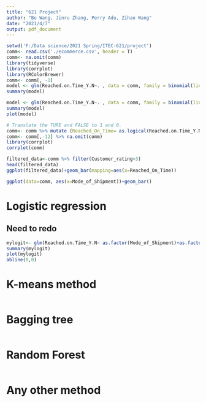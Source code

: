 ---
title: "621 Project"
author: "Bo Wang, Jinru Zhang, Perry Adu, Zihao Wang"
date: "2021/4/7"
output: pdf_document
---

```{r}
setwd('F:/Data science/2021 Spring/ITEC-621/project')
comm<- read.csv('./ecommerce.csv', header = T)
comm<- na.omit(comm)
library(tidyverse)
library(corrplot)
library(RColorBrewer)
comm<- comm[, -1]
model <- glm(Reached.on.Time_Y.N~. , data = comm, family = binomial(link = "logit"))
summary(model)

model <- glm(Reached.on.Time_Y.N~. , data = comm, family = binomial(link = "logit"))
summary(model)
plot(model)
```

```{r}
# Translate the TURE and FALSE to 1 and 0.
comm<- comm %>% mutate (Reached_On_Time= as.logical(Reached.on.Time_Y.N)) 
comm<- comm[,-12] %>% na.omit(comm)
library(corrplot)
corrplot(comm)
```

```{r}
filtered_data<-comm %>% filter(Customer_rating>3)
head(filtered_data)
ggplot(filtered_data)+geom_bar(mapping=aes(x=Reached_On_Time))
```

```{r}

ggplot(data=comm, aes(x=Mode_of_Shipment))+geom_bar()

```

# Logistic regression
## Need to redo
```{r}
mylogit<- glm(Reached.on.Time_Y.N~ as.factor(Mode_of_Shipment)+as.factor(Warehouse_block)+Customer_care_calls+Customer_rating+Cost_of_the_Product+as.factor(Product_importance)+Discount_offered, data=comm, family = 'binomial')
summary(mylogit)
plot(mylogit)
abline(0,0)
```

# K-means method
```{r}

```

# Bagging tree
```{r}

```

# Random Forest
```{r}

```

# Any other method 
```{r}

```
